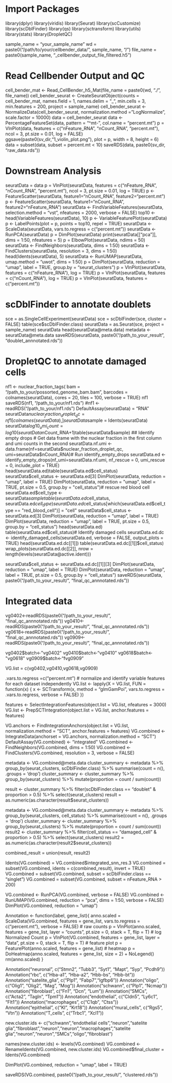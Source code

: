 # Import Packages 
library(dplyr)
library(viridis)
library(Seurat)
library(scCustomize)
library(scDblFinder)
library(qs)
library(sctransform)
library(utils)
library(stats)
library(DropletQC)


sample_name = "your_sample_name"
wd = paste0("/path/to/your/cellbender_data/", sample_name, "/")
file_name = paste0(sample_name, "_cellbender_output_file_filtered.h5")

# Read Cellbender Output and QC
cell_bender_mat <- Read_CellBender_h5_Mat(file_name = paste0(wd, "./", file_name))
cell_bender_seurat <- CreateSeuratObject(counts = cell_bender_mat, names.field = 1, names.delim = "_", min.cells = 3, min.features = 200, project = sample_name)
cell_bender_seurat <- NormalizeData(cell_bender_seurat, normalization.method = "LogNormalize", scale.factor = 10000)
data = cell_bender_seurat
data <- PercentageFeatureSet(data, pattern = "^mt-", col.name = "percent.mt")
p = VlnPlot(data, features = c("nFeature_RNA", "nCount_RNA", "percent.mt"), ncol = 3, pt.size = 0.01, log = FALSE)
ggsave(paste0(sv_dir,"1_violin_plot.png"), plot = p, width = 8, height = 6)
data = subset(data, subset = percent.mt < 10)
saveRDS(data, paste0(sv_dir, "raw_data.rds"))

# Downstream Analysis 
seuratData = data
p = VlnPlot(seuratData, features = c("nFeature_RNA", "nCount_RNA", "percent.mt"), ncol = 3, pt.size = 0.01, log = TRUE)
p <- FeatureScatter(seuratData, feature1="nCount_RNA", feature2="percent.mt")
p <- FeatureScatter(seuratData, feature1="nCount_RNA", feature2="nFeature_RNA")
seuratData <- FindVariableFeatures(seuratData, selection.method = "vst", nfeatures = 2000, verbose = FALSE)
top10 <- head(VariableFeatures(seuratData), 10)
p <- VariableFeaturePlot(seuratData)
p <- LabelPoints(plot = p, points = top10, repel = TRUE)
seuratData <- ScaleData(seuratData, vars.to.regress = c("percent.mt"))
seuratData <- RunPCA(seuratData)
p = DimPlot(seuratData)
print(seuratData[["pca"]], dims = 1:50, nfeatures = 5)
p = ElbowPlot(seuratData, ndims = 50)
seuratData <- FindNeighbors(seuratData, dims = 1:50)
seuratData <- FindClusters(seuratData, resolution = 3, dims = 1:50)
head(Idents(seuratData), 5)
seuratData <- RunUMAP(seuratData, umap.method = "uwot", dims = 1:50)
p = DimPlot(seuratData, reduction = "umap", label = TRUE, group.by = "seurat_clusters")
p = VlnPlot(seuratData, features = c("nFeature_RNA"), log = TRUE)
p = VlnPlot(seuratData, features = c("nCount_RNA"), log = TRUE)
p = VlnPlot(seuratData, features = c("percent.mt"))

# scDblFinder to annotate doublets
sce = as.SingleCellExperiment(seuratData)
sce = scDblFinder(sce, cluster = FALSE)
table(sce$scDblFinder.class)
seuratData = as.Seurat(sce, project = sample_name)
seuratData
head(seuratData@meta.data)
metadata <- seuratData@meta.data
saveRDS(seuratData, paste0("/path_to_your_result", "doublet_annnotated.rds"))

# DropletQC to annotate damaged cells
nf1 <- nuclear_fraction_tags(
   bam = "/path_to_your/possorted_genome_bam.bam",
   barcodes = colnames(seuratData),
   cores = 20,
   tiles = 100,
   verbose = TRUE)
nf1
saveRDS(nf1, "/path_to_your/nf1.rds")
#nf1 <- readRDS("/path_to_your/nf1.rds")
DefaultAssay(seuratData) = "RNA"
seuratData$nuclear_fraction_droplet_qc = nf1[colnames(seuratData),]
seuratData$sample = Idents(seuratData)
seuratData$log10_umi_count = log10(seuratData$nCount_RNA+1)table(seuratData$sample)
## Identify empty drops
# Get data frame with the nuclear fraction in the first column and umi counts in the second
seuratData.nf.umi <- data.frame(nf=seuratData$nuclear_fraction_droplet_qc,
                                 umi=seuratData$nCount_RNA)# Run identify_empty_drops
seuratData.ed <- identify_empty_drops(nf_umi=seuratData.nf.umi, nf_rescue = 0, umi_rescue = 0, include_plot = TRUE)
head(seuratData.ed)table(seuratData.ed$cell_status)
seuratData$cell_status <- seuratData.ed[3]
DimPlot(seuratData, reduction = "umap", label = TRUE)
DimPlot(seuratData, reduction = "umap", label = TRUE, pt.size = 0.5, group.by = "cell_status")# rescue red blood cell
seuratData.ed$cell_type <- seuratData$sample
table(seuratData.ed$cell_status, seuratData.ed$cell_type)
seuratData.ed$cell_status[which(seuratData.ed$cell_type == "red_blood_cell")] = "cell"
seuratData$cell_status <- seuratData.ed[3]
DimPlot(seuratData, reduction = "umap", label = TRUE)
DimPlot(seuratData, reduction = "umap", label = TRUE, pt.size = 0.5, group.by = "cell_status")
head(seuratData.ed)
table(seuratData.ed$cell_status)# Identify damaged cells
seuratData.ed.dc <- identify_damaged_cells(seuratData.ed, verbose = FALSE, output_plots = TRUE)
head(seuratData.ed.dc[[1]])
table(seuratData.ed.dc[[1]]$cell_status)
wrap_plots(seuratData.ed.dc[[2]], nrow = length(levels(seuratData@active.ident)))

seuratData$cell_status <- seuratData.ed.dc[[1]][3]
DimPlot(seuratData, reduction = "umap", label = TRUE)
DimPlot(seuratData, reduction = "umap", label = TRUE, pt.size = 0.5, group.by = "cell_status")
saveRDS(seuratData, paste0("/path_to_your_result/", "final_qc_annnotated.rds"))


# Integrated data
vg0402<-readRDS(paste0("/path_to_your_result/", "final_qc_annnotated.rds"))
vg0410<-readRDS(paste0("/path_to_your_result/", "final_qc_annnotated.rds"))
vg0618<-readRDS(paste0("/path_to_your_result/", "final_qc_annnotated.rds"))
vg0909<-readRDS(paste0("/path_to_your_result/", "final_qc_annnotated.rds"))

vg0402$batch<-"vg0402"
vg0410$batch<-"vg0410"
vg0618$batch<-"vg0618"
vg0909$batch<-"fvg0909"

VG.list = c(vg0402,vg0410,vg0618,vg0909)

.vars.to.regress =c("percent.mt")
# normalize and identify variable features for each dataset independently
VG.list <- lapply(X = VG.list, FUN = function(x) {
  x <- SCTransform(x, method = "glmGamPoi", vars.to.regress = .vars.to.regress, verbose = FALSE)
  })

features <- SelectIntegrationFeatures(object.list = VG.list, nfeatures = 3000)
VG.list <- PrepSCTIntegration(object.list = VG.list, anchor.features = features)

VG.anchors <- FindIntegrationAnchors(object.list = VG.list, normalization.method = "SCT", anchor.features = features)
VG.combined <- IntegrateData(anchorset = VG.anchors, normalization.method = "SCT")
DefaultAssay(VG.combined) <- "integrated"
VG.combined <- FindNeighbors(VG.combined, dims = 1:50)
VG.combined <- FindClusters(VG.combined, resolution = 3, verbose = FALSE)

metadata <- VG.combined@meta.data
cluster_summary <- metadata %>%
  group_by(seurat_clusters, scDblFinder.class) %>%
  summarise(count = n(), .groups = 'drop')
cluster_summary <- cluster_summary %>%
  group_by(seurat_clusters) %>%
  mutate(proportion = count / sum(count))  

result <- cluster_summary %>%
  filter(scDblFinder.class == "doublet" & proportion > 0.5) %>%
  select(seurat_clusters)
result = as.numeric(as.character(result$seurat_clusters))

metadata <- VG.combined@meta.data
cluster_summary <- metadata %>%
  group_by(seurat_clusters, cell_status) %>%
  summarise(count = n(), .groups = 'drop')
cluster_summary <- cluster_summary %>%
  group_by(seurat_clusters) %>%
  mutate(proportion = count / sum(count)) 
result2 <- cluster_summary %>%
  filter(cell_status == "damaged_cell" & proportion > 0.5) %>%
  select(seurat_clusters)
result2 = as.numeric(as.character(result2$seurat_clusters))

combined_result = union(result, result2)

Idents(VG.combined) = VG.combined$integrated_snn_res.3
VG.combined = subset(VG.combined, idents = c(combined_result), invert = TRUE)
VG.combined = subset(VG.combined, subset = scDblFinder.class == "singlet")
VG.combined = subset(VG.combined, subset = nFeature_RNA > 200)

VG.combined <- RunPCA(VG.combined, verbose = FALSE)
VG.combined <- RunUMAP(VG.combined, reduction = "pca", dims = 1:50, verbose = FALSE)
DimPlot(VG.combined, reduction = "umap")

Annotation <- function(label, gene_list){
  anno.scaled = ScaleData(VG.combined, features = gene_list, vars.to.regress = c("percent.mt"), verbose = FALSE)
  # raw counts
  p = VlnPlot(anno.scaled, features = gene_list, layer = "counts", pt.size = 0, stack = T, flip = T)
  # log Normalized Count
  p = VlnPlot(VG.combined, features = gene_list, layer = "data", pt.size = 0, stack = T, flip = T)
  # feature plot
  p = FeaturePlot(anno.scaled, features = gene_list)
  # heatmap
  p = DoHeatmap(anno.scaled, features = gene_list, size = 2) + NoLegend()
  rm(anno.scaled)
}

Annotation("neuronal", c("Stmn2", "Tubb3", "Syt1", "Mapt", "Syp", "Pcdh9"))
Annotation("rbc", c("Hba-a1", "Hba-a2", "Hbb-bs", "Hbb-bt"))
Annotation("satelite_glia", c("Plp1", "Fabp7","Igfbp6"))
Annotation("oligo", c("Olig1", "Olig2", "Mag", "Mog"))
Annotation("schwann", c("Plp1", "Ncmap"))
Annotation("fibroblast", c("Fn1", "Dcn", "Lum"))
Annotation("SMCs", c("Acta2", "Tagln", "Tpm1"))
Annotation("endothelial", c("Cldn5", "Ly6c1", "Flt1"))
Annotation("macrophages", c("C1qb", "Ctss"))
Annotation("epithelial", c("Kl", "Krt18"))
Annotation("mural_cells", c("Rgs5", "Vtn"))
Annotation("T_cells", c("Trbc1", "Xcl1"))

new.cluster.ids <- c("schwann","endothelial cells","neuron","satelite glia","fibroblast","neuron","neuron","macrophages","satelite glia","neuron","neuron","SMCs","oligo","fibroblast")

names(new.cluster.ids) <- levels(VG.combined)
VG.combined <- RenameIdents(VG.combined, new.cluster.ids)
VG.combined$final_cluster = Idents(VG.combined)

DimPlot(VG.combined, reduction = "umap", label = TRUE)

saveRDS(VG.combined, paste0("/path_to_your_result/", "clustered.rds"))
